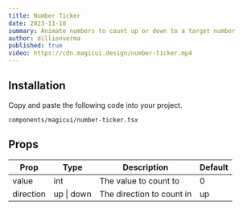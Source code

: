 ```yaml
---
title: Number Ticker
date: 2023-11-18
summary: Animate numbers to count up or down to a target number
author: dillionverma
published: true
video: https://cdn.magicui.design/number-ticker.mp4
---
```


<ComponentPreview name="number-ticker-demo" />

<Steps>

<Step>

## Installation

Copy and paste the following code into your project.

```text
components/magicui/number-ticker.tsx
```

<ComponentSource name="number-ticker" />

</Step>

</Steps>

## Props

| Prop      | Type       | Description               | Default |
| --------- | ---------- | ------------------------- | ------- |
| value     | int        | The value to count to     | 0       |
| direction | up \| down | The direction to count in | up      |
